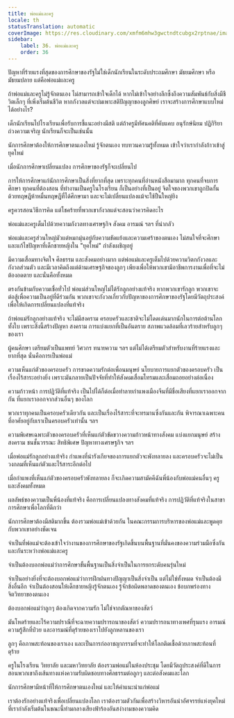 ```yaml
---
title: พ่อแม่และครู
locale: th
statusTranslation: automatic
coverImage: https://res.cloudinary.com/xmfm6mhw3gwctndtcubgx2rptnae/image/upload/v1740337243/small_cover_educacion_fundamental_a051170f1c.webp
sidebar:
    label: 36. พ่อแม่และครู
    order: 36
---
```

ปัญหาที่ร้ายแรงที่สุดของการศึกษาของรัฐไม่ใช่เด็กนักเรียนในระดับประถมศึกษา มัธยมศึกษา หรือมัธยมปลาย แต่คือพ่อแม่และครู

ถ้าพ่อแม่และครูไม่รู้จักตนเอง ไม่สามารถเข้าใจเด็กได้ หากไม่เข้าใจอย่างลึกซึ้งถึงความสัมพันธ์กับสิ่งมีชีวิตเล็กๆ ที่เพิ่งเริ่มต้นชีวิต หากกังวลแต่จะบ่มเพาะสติปัญญาของลูกศิษย์ เราจะสร้างการศึกษาแบบใหม่ได้อย่างไร?

เด็กนักเรียนไปโรงเรียนเพื่อรับการชี้แนะอย่างมีสติ แต่ถ้าครูมีทัศนคติที่คับแคบ อนุรักษ์นิยม ปฏิกิริยา ถ่วงความเจริญ นักเรียนก็จะเป็นเช่นนั้น

นักการศึกษาต้องให้การศึกษาตนเองใหม่ รู้จักตนเอง ทบทวนความรู้ทั้งหมด เข้าใจว่าเรากำลังก้าวเข้าสู่ยุคใหม่

เมื่อนักการศึกษาเปลี่ยนแปลง การศึกษาของรัฐก็จะเปลี่ยนไป

การให้การศึกษาแก่นักการศึกษาเป็นสิ่งที่ยากที่สุด เพราะทุกคนที่อ่านหนังสือมามาก ทุกคนที่จบการศึกษา ทุกคนที่ต้องสอน ที่ทำงานเป็นครูในโรงเรียน ก็เป็นอย่างที่เป็นอยู่ จิตใจของพวกเขาถูกปิดกั้นด้วยทฤษฎีห้าหมื่นทฤษฎีที่ได้ศึกษามา และจะไม่เปลี่ยนแปลงแม้จะใช้ปืนใหญ่ยิง

ครูควรสอนวิธีการคิด แต่โชคร้ายที่พวกเขากังวลแต่จะสอนว่าควรคิดอะไร

พ่อแม่และครูเต็มไปด้วยความกังวลทางเศรษฐกิจ สังคม อารมณ์ ฯลฯ ที่น่ากลัว

พ่อแม่และครูส่วนใหญ่มัวแต่หมกมุ่นอยู่กับความขัดแย้งและความเศร้าของตนเอง ไม่สนใจที่จะศึกษาและแก้ไขปัญหาที่เด็กชายหญิงใน "ยุคใหม่" กำลังเผชิญอยู่

มีความเสื่อมทางจิตใจ ศีลธรรม และสังคมอย่างมาก แต่พ่อแม่และครูเต็มไปด้วยความวิตกกังวลและกังวลส่วนตัว และมีเวลาคิดถึงแต่ด้านเศรษฐกิจของลูกๆ เพียงเพื่อให้พวกเขามีอาชีพการงานเพื่อที่จะไม่ต้องอดตาย และนั่นคือทั้งหมด

ตรงกันข้ามกับความเชื่อทั่วไป พ่อแม่ส่วนใหญ่ไม่ได้รักลูกอย่างแท้จริง หากพวกเขารักลูก พวกเขาจะต่อสู้เพื่อความเป็นอยู่ที่ดีร่วมกัน พวกเขาจะกังวลเกี่ยวกับปัญหาของการศึกษาของรัฐโดยมีวัตถุประสงค์เพื่อให้เกิดการเปลี่ยนแปลงที่แท้จริง

ถ้าพ่อแม่รักลูกอย่างแท้จริง จะไม่มีสงคราม ครอบครัวและชาติจะไม่โดดเด่นมากนักในการต่อต้านโลกทั้งใบ เพราะสิ่งนี้สร้างปัญหา สงคราม การแบ่งแยกที่เป็นอันตราย สภาพแวดล้อมที่เลวร้ายสำหรับลูกๆ ของเรา

ผู้คนศึกษา เตรียมตัวเป็นแพทย์ วิศวกร ทนายความ ฯลฯ แต่ไม่ได้เตรียมตัวสำหรับงานที่ร้ายแรงและยากที่สุด นั่นคือการเป็นพ่อแม่

ความเห็นแก่ตัวของครอบครัว การขาดความรักต่อเพื่อนมนุษย์ นโยบายการแยกตัวของครอบครัว เป็นเรื่องไร้สาระอย่างยิ่ง เพราะมันกลายเป็นปัจจัยที่ทำให้สังคมเสื่อมโทรมและเสื่อมถอยอย่างต่อเนื่อง

ความก้าวหน้า การปฏิวัติที่แท้จริง เป็นไปได้ก็ต่อเมื่อทำลายกำแพงเมืองจีนที่มีชื่อเสียงที่แยกเราออกจากกัน ที่แยกเราออกจากส่วนอื่นๆ ของโลก

พวกเราทุกคนเป็นครอบครัวเดียวกัน และเป็นเรื่องไร้สาระที่จะทรมานซึ่งกันและกัน พิจารณาเฉพาะคนที่อาศัยอยู่กับเราเป็นครอบครัวเท่านั้น ฯลฯ

ความพิเศษเฉพาะตัวของครอบครัวที่เห็นแก่ตัวขัดขวางความก้าวหน้าทางสังคม แบ่งแยกมนุษย์ สร้างสงคราม ชนชั้นวรรณะ สิทธิพิเศษ ปัญหาทางเศรษฐกิจ ฯลฯ

เมื่อพ่อแม่รักลูกอย่างแท้จริง กำแพงที่น่ารังเกียจของการแยกตัวจะพังทลายลง และครอบครัวจะไม่เป็นวงกลมที่เห็นแก่ตัวและไร้สาระอีกต่อไป

เมื่อกำแพงที่เห็นแก่ตัวของครอบครัวพังทลายลง ก็จะเกิดความสามัคคีฉันพี่น้องกับพ่อแม่คนอื่นๆ ครู และสังคมทั้งหมด

ผลลัพธ์ของความเป็นพี่น้องที่แท้จริง คือการเปลี่ยนแปลงทางสังคมที่แท้จริง การปฏิวัติที่แท้จริงในสาขาการศึกษาเพื่อโลกที่ดีกว่า

นักการศึกษาต้องมีสติมากขึ้น ต้องรวมพ่อแม่เข้าด้วยกัน ในคณะกรรมการบริหารของพ่อแม่และพูดคุยกับพวกเขาอย่างชัดเจน

จำเป็นที่พ่อแม่จะต้องเข้าใจว่างานของการศึกษาของรัฐเกิดขึ้นบนพื้นฐานที่มั่นคงของความร่วมมือซึ่งกันและกันระหว่างพ่อแม่และครู

จำเป็นต้องบอกพ่อแม่ว่าการศึกษาขั้นพื้นฐานเป็นสิ่งจำเป็นในการยกระดับคนรุ่นใหม่

จำเป็นอย่างยิ่งที่จะต้องบอกพ่อแม่ว่าการฝึกฝนทางปัญญาเป็นสิ่งจำเป็น แต่ไม่ใช่ทั้งหมด จำเป็นต้องมีสิ่งอื่นอีก จำเป็นต้องสอนให้เด็กชายหญิงรู้จักตนเอง รู้จักข้อผิดพลาดของตนเอง ข้อบกพร่องทางจิตวิทยาของตนเอง

ต้องบอกพ่อแม่ว่าลูกๆ ต้องเกิดจากความรัก ไม่ใช่จากตัณหาของสัตว์

มันโหดร้ายและไร้ความปราณีที่จะฉายความปรารถนาของสัตว์ ความปรารถนาทางเพศที่รุนแรง อารมณ์ความรู้สึกที่ป่วย และอารมณ์ที่ดุร้ายของเราไปยังลูกหลานของเรา

ลูกๆ คือภาพสะท้อนของเราเอง และเป็นการก่ออาชญากรรมที่จะทำให้โลกติดเชื้อด้วยภาพสะท้อนที่ดุร้าย

ครูในโรงเรียน วิทยาลัย และมหาวิทยาลัย ต้องรวมพ่อแม่ในห้องประชุม โดยมีวัตถุประสงค์ที่ดีในการสอนพวกเขาถึงเส้นทางแห่งความรับผิดชอบทางศีลธรรมต่อลูกๆ และต่อสังคมและโลก

นักการศึกษามีหน้าที่ให้การศึกษาตนเองใหม่ และให้คำแนะนำแก่พ่อแม่

เราต้องรักอย่างแท้จริงเพื่อเปลี่ยนแปลงโลก เราต้องรวมตัวกันเพื่อสร้างวิหารอันน่าอัศจรรย์แห่งยุคใหม่ที่เรากำลังเริ่มต้นในขณะนี้ท่ามกลางเสียงฟ้าร้องอันสง่างามของความคิด

